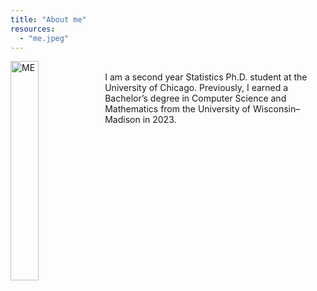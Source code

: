 ```yaml
---
title: "About me"
resources:
  - "me.jpeg"
---
```

![ME](me.jpeg "Photo of Me"){style="float: left" width=30% fig-alt="ME"}  
I am a second year Statistics Ph.D. student at the University of Chicago. Previously, I earned a Bachelor's degree in Computer Science and Mathematics from the University of Wisconsin–Madison in 2023.  
  
  